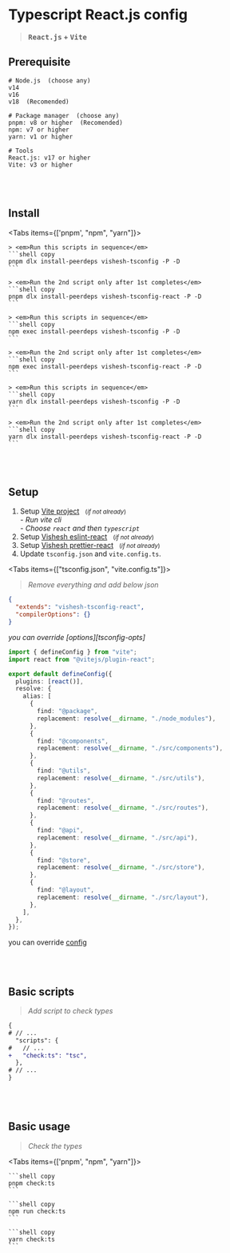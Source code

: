 
# Typescript React.js config

> **<kbd>React.js</kbd> + <kbd>Vite</kbd>**

## Prerequisite

```shell
# Node.js  (choose any)
v14
v16
v18  (Recomended)

# Package manager  (choose any)
pnpm: v8 or higher  (Recomended)
npm: v7 or higher
yarn: v1 or higher

# Tools
React.js: v17 or higher
Vite: v3 or higher
```

<br />
<br />

## Install

<Tabs items={['pnpm', "npm", "yarn"]}>
  <Tab>

    > <em>Run this scripts in sequence</em>
    ```shell copy
    pnpm dlx install-peerdeps vishesh-tsconfig -P -D
    ```

    > <em>Run the 2nd script only after 1st completes</em>
    ```shell copy
    pnpm dlx install-peerdeps vishesh-tsconfig-react -P -D
    ```

  </Tab>
  <Tab>

    > <em>Run this scripts in sequence</em>
    ```shell copy
    npm exec install-peerdeps vishesh-tsconfig -P -D
    ```

    > <em>Run the 2nd script only after 1st completes</em>
    ```shell copy
    npm exec install-peerdeps vishesh-tsconfig-react -P -D
    ```

  </Tab>
  <Tab>

    > <em>Run this scripts in sequence</em>
    ```shell copy
    yarn dlx install-peerdeps vishesh-tsconfig -P -D
    ```

    > <em>Run the 2nd script only after 1st completes</em>
    ```shell copy
    yarn dlx install-peerdeps vishesh-tsconfig-react -P -D
    ```

  </Tab>
</Tabs>

<br />
<br />

## Setup

1. Setup [Vite project][vite] &nbsp;&nbsp;<small>(_if not already_)</small>
   <br /> - *Run vite cli*
   <br /> - *Choose `react` and then `typescript`* <br />
2. Setup [Vishesh eslint-react][eslint-react] &nbsp;&nbsp;<small>(_if not already_)</small>
3. Setup [Vishesh prettier-react][prettier-react] &nbsp;&nbsp;<small>(_if not already_)</small>
4. Update `tsconfig.json` and `vite.config.ts`.

<Tabs items={["tsconfig.json", "vite.config.ts"]}>

<Tab>

> <em>Remove everything and add below json</em>

```json filename="tsconfig.json" copy
{
  "extends": "vishesh-tsconfig-react",
  "compilerOptions": {}
}
```

<Callout type="info">
  <em>you can override [options][tsconfig-opts]</em>
</Callout>

</Tab>

<Tab>

```ts filename="vite.config.ts" copy
import { defineConfig } from "vite";
import react from "@vitejs/plugin-react";

export default defineConfig({
  plugins: [react()],
  resolve: {
    alias: [
      {
        find: "@package",
        replacement: resolve(__dirname, "./node_modules"),
      },
      {
        find: "@components",
        replacement: resolve(__dirname, "./src/components"),
      },
      {
        find: "@utils",
        replacement: resolve(__dirname, "./src/utils"),
      },
      {
        find: "@routes",
        replacement: resolve(__dirname, "./src/routes"),
      },
      {
        find: "@api",
        replacement: resolve(__dirname, "./src/api"),
      },
      {
        find: "@store",
        replacement: resolve(__dirname, "./src/store"),
      },
      {
        find: "@layout",
        replacement: resolve(__dirname, "./src/layout"),
      },
    ],
  },
});
```

<Callout type="info">you can override [config][vite-config]</Callout>

</Tab>
</Tabs>

<br />
<br />

## Basic scripts

> <em>Add script to check types</em>

```diff filename="package.json"
{
# // ...
  "scripts": {
#   // ...
+   "check:ts": "tsc",
  },
# // ...
}
```

<br />
<br />

## Basic usage

> <em>Check the types</em>

<Tabs items={['pnpm', "npm", "yarn"]}>
  <Tab>

    ```shell copy
    pnpm check:ts
    ```

  </Tab>
  <Tab>

    ```shell copy
    npm run check:ts
    ```

  </Tab>
  <Tab>

    ```shell copy
    yarn check:ts
    ```

  </Tab>
</Tabs>

[eslint-react]: /configs/eslint/base "Vishesh eslint react documentation"
[prettier-react]: /configs/prettier/base "Vishesh prettier react documentation"
[tsconfig-opts]: https://www.typescriptlang.org/tsconfig "Typescript compiler options documentation"
[vite]: https://vitejs.dev/guide/#scaffolding-your-first-vite-project "Setup vite project"
[vite-config]: https://vitejs.dev/config/ "Vite configuration documentation"
